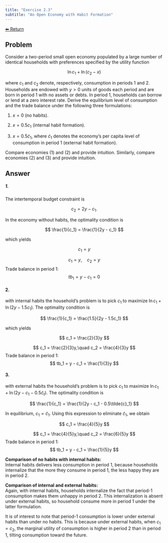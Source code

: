 ```yaml
---
title: "Exercise 2.3"
subtitle: "An Open Economy with Habit Formation"
---
```

<a class="return-button" href="index.qmd">⬅ Return</a>

## Problem

Consider a two-period small open economy populated by a large number of identical households with preferences specified by the utility function

$$
\ln c_1 + \ln(c_2 - x)
$$

where $c_1$ and $c_2$ denote, respectively, consumption in periods 1 and 2. Households are endowed with $y > 0$ units of goods each period and are born in period 1 with no assets or debts. In period 1, households can borrow or lend at a zero interest rate. Derive the equilibrium level of consumption and the trade balance under the following three formulations:

1. $x = 0$ (no habits).

2. $x = 0.5c_1$ (internal habit formation).

3. $x = 0.5\tilde{c}_1$, where $\tilde{c}_1$ denotes the economy’s per capita level of consumption in period 1 (external habit formation).

Compare economies (1) and (2) and provide intuition. Similarly, compare economies (2) and (3) and provide intuition.

## Answer

##### 1.

The intertemporal budget constraint is

$$
c_2 = 2y - c_1.
$$

In the economy without habits, the optimality condition is

$$
\frac{1}{c_1} = \frac{1}{2y - c_1}
$$

which yields  

$$
c_1 = y
$$

::: {.callout-important title="Final Answer Summary (No Habits)"}
$$
c_1 = y,\quad c_2 = y
$$
Trade balance in period 1:
$$
tb_1 = y - c_1 = 0
$$
:::

#### 2.

with internal habits the household’s problem is to pick $c_1$ to maximize $\ln c_1 + \ln(2y - 1.5c_1)$. The optimality condition is

$$
\frac{1}{c_1} = \frac{1.5}{2y - 1.5c_1}
$$

which yields

$$
c_1 = \frac{2}{3}y
$$

::: {.callout-important title="Final Answer Summary (Internal Habits)"}
$$
c_1 = \frac{2}{3}y,\quad c_2 = \frac{4}{3}y
$$
Trade balance in period 1:
$$
tb_1 = y - c_1 = \frac{1}{3}y
$$
:::

#### 3.

with external habits the household’s problem is to pick $c_1$ to maximize $\ln c_1 + \ln(2y - c_1 - 0.5\tilde{c}_t)$. The optimality condition is

$$
\frac{1}{c_1} = \frac{1}{2y - c_1 - 0.5\tilde{c}_1}
$$

In equilibrium, $c_1 = \tilde{c}_1$. Using this expression to eliminate $\tilde{c}_1$, we obtain

$$
c_1 = \frac{4}{5}y
$$

::: {.callout-important title="Final Answer Summary (External Habits)"}
$$
c_1 = \frac{4}{5}y,\quad c_2 = \frac{6}{5}y
$$
Trade balance in period 1:
$$
tb_1 = y - c_1 = \frac{1}{5}y
$$
:::

**Comparison of no habits with internal habits:**  
Internal habits delivers less consumption in period 1, because households internalize that the more they consume in period 1, the less happy they are in period 2.

**Comparison of internal and external habits:**  
Again, with internal habits, households internalize the fact that period-1 consumption makes them unhappy in period 2. This internalization is absent under external habits, so household consume more in period 1 under the latter formulation.

It is of interest to note that period-1 consumption is lower under external habits than under no habits. This is because under external habits, when $c_1 = c_2$, the marginal utility of consumption is higher in period 2 than in period 1, tilting consumption toward the future.